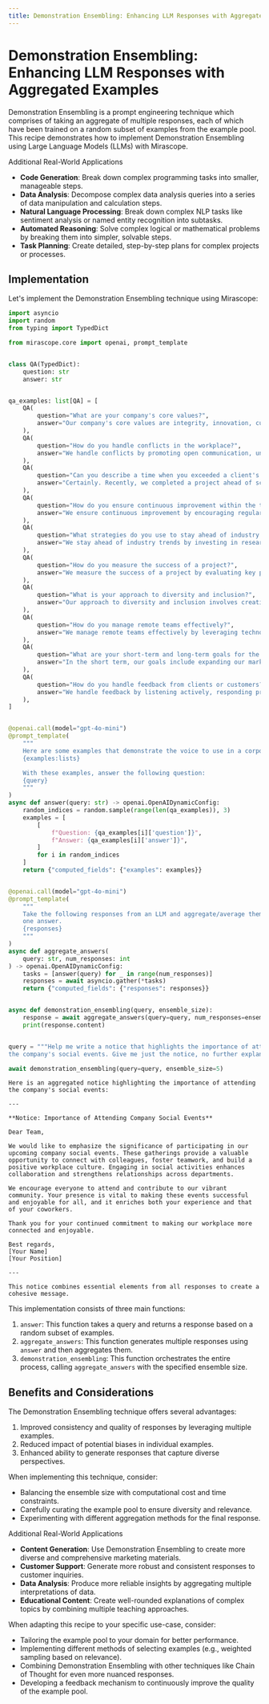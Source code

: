 ```yaml
---
title: Demonstration Ensembling: Enhancing LLM Responses with Aggregated Examples
---
```


# Demonstration Ensembling: Enhancing LLM Responses with Aggregated Examples

Demonstration Ensembling is a prompt engineering technique which comprises of taking an aggregate of multiple responses, each of which have been trained on a random subset of examples from the example pool. This recipe demonstrates how to implement Demonstration Ensembling using Large Language Models (LLMs) with Mirascope.

<div class="admonition tip">
<p class="admonition-title">Additional Real-World Applications</p>
<ul>
<li><b>Code Generation</b>: Break down complex programming tasks into smaller, manageable steps.</li>
<li><b>Data Analysis</b>: Decompose complex data analysis queries into a series of data manipulation and calculation steps.</li>
<li><b>Natural Language Processing</b>: Break down complex NLP tasks like sentiment analysis or named entity recognition into subtasks.</li>
<li><b>Automated Reasoning</b>: Solve complex logical or mathematical problems by breaking them into simpler, solvable steps.</li>
<li><b>Task Planning</b>: Create detailed, step-by-step plans for complex projects or processes.</li>
</ul>
</div>

## Implementation

Let's implement the Demonstration Ensembling technique using Mirascope:



```python
import asyncio
import random
from typing import TypedDict

from mirascope.core import openai, prompt_template


class QA(TypedDict):
    question: str
    answer: str


qa_examples: list[QA] = [
    QA(
        question="What are your company's core values?",
        answer="Our company's core values are integrity, innovation, customer-centricity, and teamwork. We believe that maintaining these values is crucial to achieving our mission and vision.",
    ),
    QA(
        question="How do you handle conflicts in the workplace?",
        answer="We handle conflicts by promoting open communication, understanding different perspectives, and seeking mutually beneficial solutions. We have clear policies and trained mediators to assist in resolving conflicts effectively.",
    ),
    QA(
        question="Can you describe a time when you exceeded a client's expectations?",
        answer="Certainly. Recently, we completed a project ahead of schedule and under budget. We also provided additional insights and recommendations that significantly benefited the client, earning their gratitude and loyalty.",
    ),
    QA(
        question="How do you ensure continuous improvement within the team?",
        answer="We ensure continuous improvement by encouraging regular training, fostering a culture of feedback, and implementing agile methodologies. We also review our processes regularly to identify areas for enhancement.",
    ),
    QA(
        question="What strategies do you use to stay ahead of industry trends?",
        answer="We stay ahead of industry trends by investing in research and development, attending industry conferences, and maintaining strong relationships with thought leaders. We also encourage our team to engage in continuous learning and innovation.",
    ),
    QA(
        question="How do you measure the success of a project?",
        answer="We measure the success of a project by evaluating key performance indicators such as client satisfaction, budget adherence, timeline compliance, and the quality of the deliverables. Post-project reviews help us to identify successes and areas for improvement.",
    ),
    QA(
        question="What is your approach to diversity and inclusion?",
        answer="Our approach to diversity and inclusion involves creating a welcoming environment for all employees, offering diversity training, and implementing policies that promote equality. We value diverse perspectives as they drive innovation and growth.",
    ),
    QA(
        question="How do you manage remote teams effectively?",
        answer="We manage remote teams effectively by leveraging technology for communication and collaboration, setting clear goals, and maintaining regular check-ins. We also ensure that remote employees feel included and supported.",
    ),
    QA(
        question="What are your short-term and long-term goals for the company?",
        answer="In the short term, our goals include expanding our market reach and enhancing our product offerings. In the long term, we aim to become industry leaders by driving innovation and achieving sustainable growth.",
    ),
    QA(
        question="How do you handle feedback from clients or customers?",
        answer="We handle feedback by listening actively, responding promptly, and taking necessary actions to address concerns. We view feedback as an opportunity for improvement and strive to exceed our clients' expectations continuously.",
    ),
]


@openai.call(model="gpt-4o-mini")
@prompt_template(
    """
    Here are some examples that demonstrate the voice to use in a corporate setting.
    {examples:lists}

    With these examples, answer the following question:
    {query}
    """
)
async def answer(query: str) -> openai.OpenAIDynamicConfig:
    random_indices = random.sample(range(len(qa_examples)), 3)
    examples = [
        [
            f"Question: {qa_examples[i]['question']}",
            f"Answer: {qa_examples[i]['answer']}",
        ]
        for i in random_indices
    ]
    return {"computed_fields": {"examples": examples}}


@openai.call(model="gpt-4o-mini")
@prompt_template(
    """
    Take the following responses from an LLM and aggregate/average them into
    one answer.
    {responses}
    """
)
async def aggregate_answers(
    query: str, num_responses: int
) -> openai.OpenAIDynamicConfig:
    tasks = [answer(query) for _ in range(num_responses)]
    responses = await asyncio.gather(*tasks)
    return {"computed_fields": {"responses": responses}}


async def demonstration_ensembling(query, ensemble_size):
    response = await aggregate_answers(query=query, num_responses=ensemble_size)
    print(response.content)


query = """Help me write a notice that highlights the importance of attending \
the company's social events. Give me just the notice, no further explanation."""

await demonstration_ensembling(query=query, ensemble_size=5)
```

    Here is an aggregated notice highlighting the importance of attending the company's social events:
    
    ---
    
    **Notice: Importance of Attending Company Social Events**
    
    Dear Team,
    
    We would like to emphasize the significance of participating in our upcoming company social events. These gatherings provide a valuable opportunity to connect with colleagues, foster teamwork, and build a positive workplace culture. Engaging in social activities enhances collaboration and strengthens relationships across departments.
    
    We encourage everyone to attend and contribute to our vibrant community. Your presence is vital to making these events successful and enjoyable for all, and it enriches both your experience and that of your coworkers.
    
    Thank you for your continued commitment to making our workplace more connected and enjoyable.
    
    Best regards,  
    [Your Name]  
    [Your Position]  
    
    --- 
    
    This notice combines essential elements from all responses to create a cohesive message.


This implementation consists of three main functions:

1. `answer`: This function takes a query and returns a response based on a random subset of examples.
2. `aggregate_answers`: This function generates multiple responses using `answer` and then aggregates them.
3. `demonstration_ensembling`: This function orchestrates the entire process, calling `aggregate_answers` with the specified ensemble size.

## Benefits and Considerations

The Demonstration Ensembling technique offers several advantages:

1. Improved consistency and quality of responses by leveraging multiple examples.
2. Reduced impact of potential biases in individual examples.
3. Enhanced ability to generate responses that capture diverse perspectives.

When implementing this technique, consider:

- Balancing the ensemble size with computational cost and time constraints.
- Carefully curating the example pool to ensure diversity and relevance.
- Experimenting with different aggregation methods for the final response.

<div class="admonition tip">
<p class="admonition-title">Additional Real-World Applications</p>
<ul>
<li><b>Content Generation</b>: Use Demonstration Ensembling to create more diverse and comprehensive marketing materials.</li>
<li><b>Customer Support</b>: Generate more robust and consistent responses to customer inquiries.</li>
<li><b>Data Analysis</b>: Produce more reliable insights by aggregating multiple interpretations of data.</li>
<li><b>Educational Content</b>: Create well-rounded explanations of complex topics by combining multiple teaching approaches.</li>
</ul>
</div>

When adapting this recipe to your specific use-case, consider:

- Tailoring the example pool to your domain for better performance.
- Implementing different methods of selecting examples (e.g., weighted sampling based on relevance).
- Combining Demonstration Ensembling with other techniques like Chain of Thought for even more nuanced responses.
- Developing a feedback mechanism to continuously improve the quality of the example pool.

